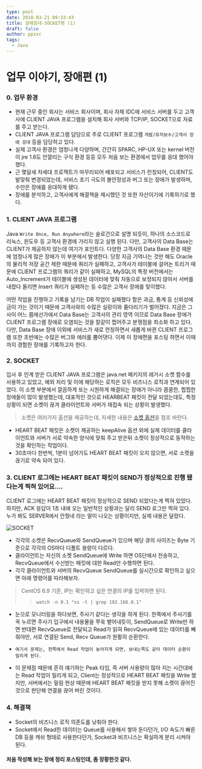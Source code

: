 ```yaml
---
type: post
date: 2018-03-21 09:33:43
title: 장애응대-SOCKET편 (1)
draft: false
author: ppzxc
tags:
  - Java
---
```


# 업무 이야기, 장애편 (1)

### 0. 업무 환경

- 현재 근무 중인 회사는 서비스 회사이며, 회사 자체 IDC에 서비스 서버를 두고 고객사에 CLIENT JAVA 프로그램을 설치해 회사 서버와 TCP/IP, SOCKET으로 자료를 주고 받는다.
- CLIENT JAVA 프로그램 담당으로 주로 CLIENT 프로그램 `개발/유지보수/고객사 장애 응대` 등을 담당하고 있다.
- 실제 고객사 환경은 엄청나게 다양하며, 간간히 SPARC, HP-UX 또는 kernel 버전이 jre 1.6도 안깔리는 구식 환경 등등 모두 처음 보는 환경에서 업무를 응대 했어야 했다.
- 근 몇달새 차세대 프로젝트가 마무리되어 배포되고 서비스가 런칭되어, CLIENT도 발맞춰 변경되었는데, 서비스 초기 극도의 불안정성과 버그 또는 장애가 발생하며, 수만은 장애를 응대하게 됐다.
- 장애를 분석하고, 고객사에게 해결책을 제시했던 것 또한 자산이기에 기록하기로 했다.

### 1. CLIENT JAVA 프로그램

Java `Write Once, Run Anywhere`라는 슬로건으로 설명 되듯이, 하나의 소스코드로 리눅스, 윈도우 등 고객사 환경에 가리지 않고 실행 된다. 다만, 고객사의 Data Base는 CLIENT가 제공하지 않는데 여기가 포인트다. 다양한 고객사의 Data Base 환경 때문에 엄청나게 많은 장애가 이 부분에서 발생한다. 당장 지금 기억나는 것만 해도 Oracle의 물리적 저장 공간 제한 때문에 쿼리가 실패하고, 고객사가 테이블에 걸어논 트리거 때문에 CLIENT 프로그램의 쿼리가 같이 실패하고, MySQL의 특정 버전에서는 Auto_Increment가 테이블에 생성된 데이터에 맞춰 자동으로 보정되지 않아서 서버를 내렸다 올리면 Insert 쿼리가 실패하는 등 수많은 고객사 장애를 맞이했다.

어떤 작업을 진행하고 기록을 남기는 DB 작업이 실패했다 함은 과금, 통계 등 신뢰성에 금이 가는 것이기 때문에 고객사와의 수많은 실랑이와 줄다리기가 벌어졌다. 지금은 그 사이 어느 쯤에선가에서 Data Base는 고객사의 관리 영역 이므로 Data Base 장애가 CLIENT 프로그램 장애로 오염되는 것을 칼같이 찝어주고 분쟁점을 최소화 하고 있다. 다만, Data Base 장애 이외에 서비스가 새로 런칭하면서 새롭게 바뀐 CLIENT 프로그램 또한 초반에는 수많은 버그와 에러를 뿜어댓다. 이제 이 장애편을 포스팅 하면서 이때까지 경험한 장애를 기록하고자 한다.

### 2. SOCKET

입사 후 인계 받은 CLIENT JAVA 프로그램은 java.net 패키지의 레거시 소켓 함수를 사용하고 있었고, 예외 처리 및 이에 해당하는 로직은 모두 비즈니스 로직과 연계되어 있었다. 이 소켓 부분에서 깔끔하게 또는 시원하게 해결되는 장애가 아니라 쿰쿰한, 찝찝한 장애들이 많이 발생했는데, 대표적인 것으로 HEARBEAT 패킷이 전달 되었는데도, 특정 상황이 되면 소켓이 끊겨 클라이언트와 서버가 재접속 되는 상황이 발생했다.

> 소켓은 여러가지 옵션을 제공하는데, 자세한 내용은 [소켓 옵션](http://cbts.tistory.com/125)을 참조 바란다.

- HEART BEAT 패킷은 소켓이 제공하는 keepAlive 옵션 외에 실제 데이터를 클라이언트와 서버가 서로 약속한 양식에 맞춰 주고 받은뒤 소켓이 정상적으로 동작하는 것을 확인하는 작업이다.
- 30초마다 한번씩, 1분이 넘어가도 HEART BEAT 패킷이 오지 않으면, 서로 소켓을 끊기로 약속 되어 있다.

### 3. CLIENT 로그에는 HEART BEAT 패킷이 SEND가 정상적으로 진행 됐다는게 찍혀 있어요....

CLIENT 로그에는 HEART BEAT 패킷이 정상적으로 SEND 되었다는게 찍혀 있었다. 하지만, ACK 응답이 1초 내에 오는 일반적인 상황과는 달리 SEND 로그만 찍혀 있다. 누가 봐도 SERVER에서 안줬네 라는 말이 나오는 상황이지만, 실제 내용은 달랐다.

![SOCKET](../images/client-server-socket.JPG)

- 각각의 소켓은 RecvQueue와 SendQueue가 있으며 해당 큐의 사이즈는 Byte 기준으로 각각의 OS마다 디폴트 용량이 다르다.
- 클라이언트는 자신의 소켓 SendQueue에 Write 하면 OS단에서 전송하고, RecvQueue에서 수신받는 패킷에 대한 Read만 수행하면 된다.
- 각각 클라이언트와 서버의 RecvQueue SendQueue를 실시간으로 확인하고 싶으면 아래 명령어를 따라해보자.

> CentOS 6.9 기준, IP는 확인하고 싶은 연결의 IP를 입력하면 된다.
>
> > `watch -n 0.1 "ss -t | grep 192.168.0.1"`

- 눈으로 모니터링을 하다보면, 주사기 같다는 생각을 하게 된다. 한쪽에서 주사기를 꾹 누르면 주사기 입구에서 내용물을 쭈욱 뱉어내듯이, SendQueue로 Write만 하면 반대편 RecvQueue로 전달되고 Read가 읽혀 RecvQueue에 있는 데이터를 빼줘야만, 서로 연결된 Send, Recv Queue가 원활히 순환한다.

- `여기서 문제는, 한쪽에서 Read 작업이 늦어지게 되면, 보내는쪽도 같이 데이터 순환이 밀리게 된다.`
- 이 문제점 때문에 흔히 얘기하는 Peak 타임, 즉 서버 사용량이 많아 지는 시간대에는 Read 작업이 밀리게 되고, Client는 정상적으로 HEART BEAT 패킷을 Write 했지만, 서버에서는 밀림 현상 때문에 HEART BEAT 패킷을 받지 못해 소켓이 끊어진 것으로 판단해 연결을 끊어 버린 것이다.

### 4. 해결책

- Socket의 비즈니스 로직 의존도를 낮춰야 한다.
- Socket에서 Read한 데이터는 Queue를 사용해서 쌓아 둔다던가, I/O 속도가 빠른 DB 등을 캐쉬 형태로 사용한다던가, Socket과 비즈니스는 확실하게 분리 시켜야 된다.

#### 처음 작성해 보는 장애 정리 포스팅인데, 좀 장황한것 같다.
